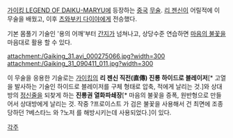 [[가이킹 LEGEND OF DAIKU-MARYU]]에 등장하는 [[중국]] [[무술]]. [[리 젠신]]이 어릴적에 이 무술을 배웠고, 이후 [[츠와부키 다이야]]에게 전승했다.

기본 몸풀기 기술인 '용의 어깨'부터 [[간지]]가 넘쳐나고, 상당수준 연습하면 [[마음의 불꽃]]을 마음대로 활용 할 수 있다.

attachment:/Gaiking_31.avi_000275066.jpg?width=300 attachment:/Gaiking_31_090411_011.jpg?width=300

이 무술을 응용한 기술로는 [[가이킹]]의 '''리 젠신 직전(直傳) 진룡 하이드로 블레이저'''[* 고열을 발사하는 기술인 하이드로 블레이저를 구체 형태로 압축, 적에게 날리는 것.]와 상대방의 [[정신줄]]을 되찾게 하는 '''진룡권 열화파쇄장'''[* 마음의 불꽃을 증폭, 원반형으로 만들어서 상대방에게 날리는 것. 작중 ?프로이스트 가 검은 불꽃을 사용해서 건 최면에 조종당하던 ?베스타느 와 ?노저 를 해방시키는데 사용되었다.]이 있다.

[[각주]]
